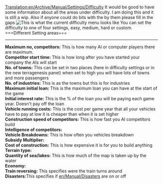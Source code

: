 [[Translation:en/Archive/Manual/Settings/Difficulty]]
{{en/Todo}}
It would be good to have some information about all the areas under difficulty. I am doing this and it is still a wip. Also if anyone could do bits with the {{en/Todo}} by them please fill in the gaps
[[File:en/Difficulty level setting screen.jpeg|center|frame|This is what the current difficulty menu looks like]]
You can set the difficulty to one of four settings, easy, medium, hard or custom.
<br>
===Different Setting areas===
------------------------------------------
<b>Maximum no, competitors:</b> This is how many AI or computer players there are maximum.
<br><b>Competitor start time:</b> This is how long after you have started your company the AIs will start
<br><b>No. of towns:</b> This can be set in two places (here in difficulty settings or in the new terragenesis panel) when set to high you will have lots of towns and more passengers
<br><b>No. of industries:</b> This is as the towns but this is for industries
<br><b>Maximum initial loan:</b> This is the maximum loan you can have at the start of the game
<br><b>Initial interest rate:</b> This is the % of the loan you will be paying each game year. Doesn't pay off the loan
<br><b>Vehicle running costs:</b> This is the cost per game year that all your vehicles have to pay at low it is cheaper than when it is set higher
<br><b>Construction speed of competitors:</b> This is how fast you AI competitors build
<br><b>Intelligence of competitors:</b>{{en/Todo}}
<br><b>Vehicle Breakdowns:</b> This is how often you vehicles breakdown
<br><b>Subsidy Multiplier:</b>{{en/Todo}}
<br><b>Cost of construction:</b> This is how expensive it is for you to build anything
<br><b>Terrain type:</b>{{en/Todo}}
<br><b>Quantity of sea/lakes:</b> This is how much of the map is taken up by the water
<br><b>Economy:</b> {{en/Todo}}
<br><b>Train reversing:</b> This specifies were the train turns around
<br><b>Disasters:</b>This specifies if [[en/Manual/Disasters]] are on or off